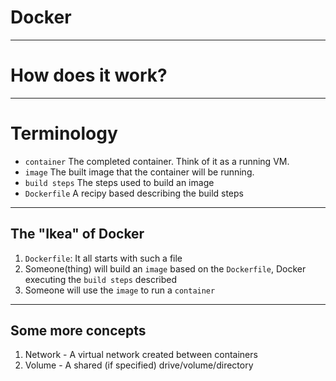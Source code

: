 <!-- SUBTITLE: Docker -->

<Layout header>

# Docker

</Layout>

---

<Layout>

# How does it work?

</Layout>

---

<Layout>

# Terminology

* `container` The completed container. Think of it as a running VM.
* `image` The built image that the container will be running.
* `build steps` The steps used to build an image
* `Dockerfile` A recipy based describing the build steps

</Layout>

---

<Layout>

## The "Ikea" of Docker

1. `Dockerfile`: It all starts with such a file
2. Someone(thing) will build an `image` based on the `Dockerfile`, Docker executing the `build steps` described
3. Someone will use the `image` to run a `container`

</Layout>

---

<Layout>

## Some more concepts

1. Network - A virtual network created between containers
2. Volume - A shared (if specified) drive/volume/directory

</Layout>